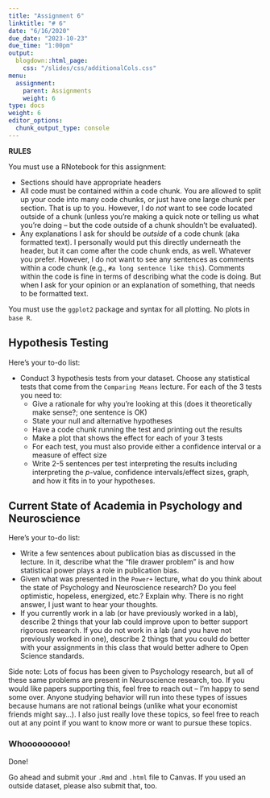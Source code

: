 ```yaml
---
title: "Assignment 6"
linktitle: "# 6"
date: "6/16/2020"
due_date: "2023-10-23"
due_time: "1:00pm"
output:
  blogdown::html_page:
    css: "/slides/css/additionalCols.css"
menu:
  assignment:
    parent: Assignments
    weight: 6
type: docs
weight: 6
editor_options: 
  chunk_output_type: console
---
```


:::note
**RULES**

You must use a RNotebook for this assignment:

- Sections should have appropriate headers
- All code must be contained within a code chunk. You are allowed to split up your code into many code chunks, or just have one large chunk per section. That is up to you. However, I do _not_ want to see code located outside of a chunk (unless you're making a quick note or telling us what you're doing -- but the code outside of a chunk shouldn't be evaluated). 
- Any explanations I ask for should be *outside* of a code chunk (aka formatted text). I personally would put this directly underneath the header, but it can come after the code chunk ends, as well. Whatever you prefer. However, I do not want to see any sentences as comments within a code chunk (e.g., `#a long sentence like this`). Comments within the code is fine in terms of describing what the code is doing. But when I ask for your opinion or an explanation of something, that needs to be formatted text. 

You must use the `ggplot2` package and syntax for all plotting. No plots in `base R`.
:::

## Hypothesis Testing

:::list

Here's your to-do list:

- Conduct 3 hypothesis tests from your dataset. Choose any statistical tests that come from the `Comparing Means` lecture. For each of the 3 tests you need to:
    - Give a rationale for why you're looking at this (does it theoretically make sense?; one sentence is OK)
    - State your null and alternative hypotheses
    - Have a code chunk running the test and printing out the results
    - Make a plot that shows the effect for each of your 3 tests
    - For each test, you must also provide either a confidence interval or a measure of effect size
    - Write 2-5 sentences per test interpreting the results including interpreting the $p$-value, confidence intervals/effect sizes, graph, and how it fits in to your hypotheses.
:::

## Current State of Academia in Psychology and Neuroscience

:::list

Here's your to-do list:

- Write a few sentences about publication bias as discussed in the lecture. In it, describe what the "file drawer problem" is and how statistical power plays a role in publication bias. 
- Given what was presented in the `Power+` lecture, what do you think about the state of Psychology and Neuroscience research? Do you feel optimistic, hopeless, energized, etc.? Explain why. There is no right answer, I just want to hear your thoughts. 
- If you currently work in a lab (or have previously worked in a lab), describe 2 things that your lab could improve upon to better support rigorous research. If you do not work in a lab (and you have not previously worked in one), describe 2 things that you could do better with your assignments in this class that would better adhere to Open Science standards. 
:::

Side note: Lots of focus has been given to Psychology research, but all of these same problems are present in Neuroscience research, too. If you would like papers supporting this, feel free to reach out -- I'm happy to send some over. Anyone studying behavior will run into these types of issues because humans are not rational beings (unlike what your economist friends might say...). I also just really love these topics, so feel free to reach out at any point if you want to know more or want to pursue these topics. 

### Whooooooooo!
Done!

Go ahead and submit your `.Rmd` and `.html` file to Canvas. If you used an outside dataset, please also submit that, too.
